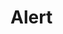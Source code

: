 

<Meta title="Data Display|Alert" component={Alert} />

# Alert



<Preview>
  <Story name="Tile" parameters={{
    design: {
      type: 'figma',
      url: 'https://www.figma.com/file/O3bKxIcsj2rc1FNIRclJyT/Saturn-System?node-id=412%3A7034'
    }
  }}>
    <ThemeProvider>
      <Alert type="info" title="Title Alert" text="Text of the alert goes here" position="top" closeIcon/>
    </ThemeProvider>
  </Story>
</Preview>

